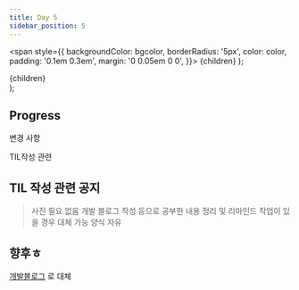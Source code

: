 ```yaml
---
title: Day 5
sidebar_position: 5
---
```


  <span
    style={{
      backgroundColor: bgcolor,
      borderRadius: '5px',
      color: color,
      padding: '0.1em 0.3em',
      margin: '0 0.05em 0 0',
    }}>
    {children}
  </span>
);

  <div style={{
        margin: '0 0 0.5em 0',
      }}>
    <span
      style={{
        backgroundColor: bgcolor,
        borderRadius: '5px',
        color: color,
        padding: '0.1em 0.3em',
      }}>
      {children}
    </span>
  </div>
);


## Progress
<Highlights bgcolor="#DB9509" color="#fff">변경 사항</Highlights>

<Highlights bgcolor="#4B0082" color="#fff">TIL작성 관련</Highlights> 


## TIL 작성 관련 공지

> 사진 필요 없음
> 개발 블로그 작성 등으로 공부한 내용 정리 및 리마인드 작업이 있을 경우 대체 가능
> 양식 자유


## 향후ㅎ

[개발블로그](https://yhole.netlify.app/) 로 대체
